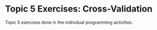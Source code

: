 # Topic 5 Exercises: Cross-Validation

Topic 5 exercises done in the individual programming activities. 